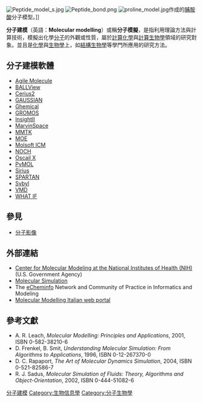 [[File:Peptide_model_s.jpg|thumb]]
[[File:Peptide_bond.png|thumb]]
[[Image:proline_model.jpg|thumb]]作成的[[脯胺酸|脯胺酸]]分子模型。]]

'''分子建模'''（英語：'''Molecular modelling'''）或稱'''分子模擬'''，是指利用理論方法與計算技術，模擬出化學[[分子|分子]]的外觀或性質，屬於[[計算化學|計算化學]]與[[計算生物學|計算生物學]]領域的研究對象。並且是[[化學|化學]]與[[生物學|生物學]]上，如[[結構生物學|結構生物學]]等學門所應用的研究方法。

== 分子建模軟體 ==
* [http://www.agilemolecule.com/index.htm Agile Molecule] {{Wayback|url=http://www.agilemolecule.com/index.htm |date=20100130203410 }}
* [[BALLView|BALLView]]
* [[Cerius2|Cerius2]]
* [[GAUSSIAN|GAUSSIAN]]
* [[Ghemical|Ghemical]]
* [[GROMOS|GROMOS]]
* [[InsightII|InsightII]]
* [https://web.archive.org/web/20071225103511/http://www.chemaxon.com/product/mspace.html MarvinSpace]
* [[MMTK|MMTK]]
* [https://web.archive.org/web/20110903101543/http://www.chemcomp.com/software.htm MOE]
* [[Molsoft_ICM|Molsoft ICM]]
* [[NOCH|NOCH]]
* [https://web.archive.org/web/20071223043300/http://www.nuigalway.ie/cryst/software.htm/ Oscail X]
* [[PyMOL|PyMOL]]
* [[Sirius_visualization_software|Sirius]]
* [http://www.wavefun.com/ SPARTAN] {{Wayback|url=http://www.wavefun.com/ |date=20201111230346 }}
* [http://www.tripos.com/ Sybyl]{{Wayback|url=http://www.tripos.com/ |date=20161022010951 }}
* [[Visual_Molecular_Dynamics|VMD]]
* [http://swift.cmbi.ru.nl/whatif/ WHAT IF] {{Wayback|url=http://swift.cmbi.ru.nl/whatif/ |date=20180402220601 }}

==參見==
*[[分子影像|分子影像]]

== 外部連結 ==

* [https://web.archive.org/web/20051230142353/http://cmm.info.nih.gov/modeling/ Center for Molecular Modeling at the National Institutes of Health (NIH)] (U.S. Government Agency)
* [https://web.archive.org/web/20060616183420/http://www.tandf.co.uk/journals/titles/08927022.asp Molecular Simulation]
* The [http://www.echeminfo.com/ eCheminfo] {{Wayback|url=http://www.echeminfo.com/ |date=20200103162627 }} Network and Community of Practice in Informatics and Modeling
* [https://web.archive.org/web/20130615112332/http://www.molecularmodelling.it/ Molecular Modelling Italian web portal]

== 參考文獻 ==
<div class="references-small">
* A. R. Leach, ''Molecular Modelling: Principles and Applications'', 2001, ISBN 0-582-38210-6
* D. Frenkel, B. Smit, ''Understanding Molecular Simulation: From Algorithms to Applications'', 1996, ISBN 0-12-267370-0
* D. C. Rapaport, ''The Art of Molecular Dynamics Simulation'', 2004, ISBN 0-521-82586-7
* R. J. Sadus, ''Molecular Simulation of Fluids: Theory, Algorithms and Object-Orientation'', 2002, ISBN 0-444-51082-6
</div>

[[Category:分子建模|]]
[[Category:生物信息學|Category:生物信息學]]
[[Category:分子生物學|Category:分子生物學]]



{{Chemistry-stub}}